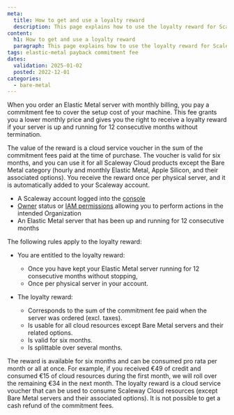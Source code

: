 ```yaml
---
meta:
  title: How to get and use a loyalty reward
  description: This page explains how to use the loyalty reward for Scaleway Elastic Metal servers
content:
  h1: How to get and use a loyalty reward
  paragraph: This page explains how to use the loyalty reward for Scaleway Elastic Metal servers
tags: elastic-metal payback commitment fee
dates:
  validation: 2025-01-02
  posted: 2022-12-01
categories:
  - bare-metal
---
```



When you order an Elastic Metal server with monthly billing, you pay a commitment fee to cover the setup cost of your machine. This fee grants you a lower monthly price and gives you the right to receive a loyalty reward if your server is up and running for 12 consecutive months without termination.

The value of the reward is a cloud service voucher in the sum of the commitment fees paid at the time of purchase. The voucher is valid for six months, and you can use it for all Scaleway Cloud products except the Bare Metal category (hourly and monthly Elastic Metal, Apple Silicon, and their associated options). You receive the reward once per physical server, and it is automatically added to your Scaleway account.

<Requirements />

- A Scaleway account logged into the [console](https://console.scaleway.com)
- [Owner](/iam/concepts/#owner) status or [IAM permissions](/iam/concepts/#permission) allowing you to perform actions in the intended Organization
- An Elastic Metal server that has been up and running for 12 consecutive months


The following rules apply to the loyalty reward:

* You are entitled to the loyalty reward:
   * Once you have kept your Elastic Metal server running for 12 consecutive months without stopping,
   * Once per physical server in your account.

* The loyalty reward:
   * Corresponds to the sum of the commitment fee paid when the server was ordered (excl. taxes).
   * Is usable for all cloud resources except Bare Metal servers and their related options.
   * Is valid for six months.
   * Is splittable over several months.

<Message type="tip">
  The reward is available for six months and can be consumed pro rata per month or all at once. For example, if you received €49 of credit and consumed €15 of cloud resources during the first month, we will roll over the remaining €34 in the next month.
</Message>

<Message type="important">
  The loyalty reward is a cloud service voucher that can be used to consume Scaleway Cloud resources (except Bare Metal servers and their associated options). It is not possible to get a cash refund of the commitment fees.
</Message>


